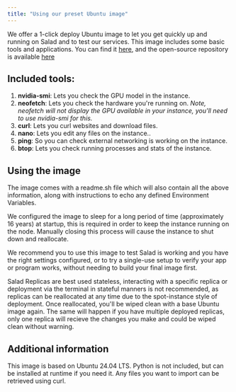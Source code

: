 ```yaml
---
title: "Using our preset Ubuntu image"
---
```


We offer a 1-click deploy Ubuntu image to let you get quickly up and running on Salad and to test our services. This image includes some basic tools and applications. You can find it [here](ghcr.io/saladtechnologies/recipe-base-ubuntu:0.1), and the open-source repository is available [here](https://github.com/SaladTechnologies/salad-recipes/tree/master/src/base-ubuntu)

## Included tools:

1. **nvidia-smi**: Lets you check the GPU model in the instance.
2. **neofetch**: Lets you check the hardware you're running on. *Note, neofetch will not display the GPU available in your instance, you'll need to use nvidia-smi for this.*
3. **curl**: Lets you curl websites and download files.
4. **nano**: Lets you edit any files on the instance..
5. **ping**: So you can check external networking is working on the instance.
6. **btop**: Lets you check running processes and stats of the instance.


## Using the image
The image comes with a readme.sh file which will also contain all the above information, along with instructions to echo any defined Environment Variables.

We configured the image to sleep for a long period of time (approximately 16 years) at startup, this is required in order to keep the instance running on the node. Manually closing this process will cause the instance to shut down and reallocate. 

We recommend you to use this image to test Salad is working and you have the right settings configured, or to try a single-use setup to verify your app or program works, without needing to build your final image first.

Salad Replicas are best used stateless, interacting with a specific replica or deployment via the terminal in stateful manners is not recommended, as replicas can be reallocated at any time due to the spot-instance style of deployment. Once reallocated, you'll be wiped clean with a base Ubuntu image again. The same will happen if you have multiple deployed replicas, only one replica will recieve the changes you make and could be wiped clean without warning. 

## Additional information

This image is based on Ubuntu 24.04 LTS. Python is not included, but can be installed at runtime if you need it. Any files you want to import can be retrieved using curl.